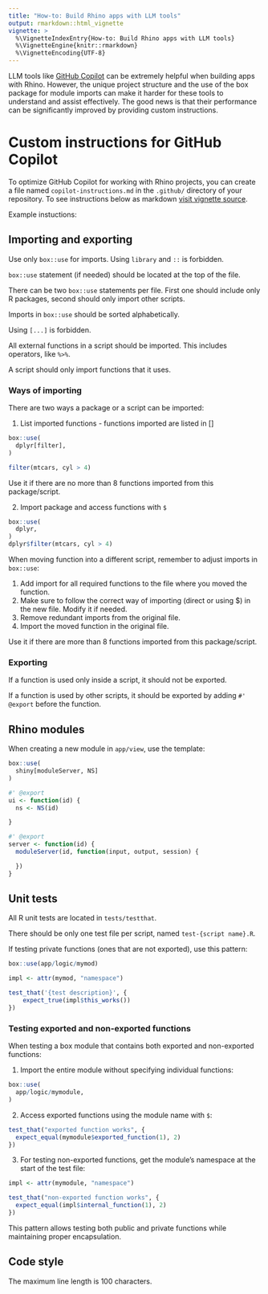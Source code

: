 ```yaml
---
title: "How-to: Build Rhino apps with LLM tools"
output: rmarkdown::html_vignette
vignette: >
  %\VignetteIndexEntry{How-to: Build Rhino apps with LLM tools}
  %\VignetteEngine{knitr::rmarkdown}
  %\VignetteEncoding{UTF-8}
---
```


LLM tools like [GitHub Copilot](https://github.com/features/copilot) can be extremely helpful when building apps with Rhino.
However, the unique project structure and the use of the box package for module imports can make it harder for these tools to understand and assist effectively.
The good news is that their performance can be significantly improved by providing custom instructions.

# Custom instructions for GitHub Copilot

To optimize GitHub Copilot for working with Rhino projects,
you can create a file named `copilot-instructions.md` in the `.github/` directory of your repository.
To see instructions below as markdown [visit vignette source](https://github.com/Appsilon/rhino/blob/main/vignettes/how-to/build-rhino-apps-with-llm-tools.Rmd).

Example instuctions:

<div class="p-3 border rounded bg-secondary-subtle">
## Importing and exporting

Use only `box::use` for imports. Using `library` and `::` is forbidden.

`box::use` statement (if needed) should be located at the top of the file.

There can be two `box::use` statements per file. First one should include only R packages, second should only import other scripts.

Imports in `box::use` should be sorted alphabetically.

Using `[...]` is forbidden.

All external functions in a script should be imported. This includes operators, like `%>%`.

A script should only import functions that it uses.

### Ways of importing

There are two ways a package or a script can be imported:

1. List imported functions - functions imported are listed in []

```r
box::use(
  dplyr[filter],
)

filter(mtcars, cyl > 4)
```

Use it if there are no more than 8 functions imported from this package/script.

2. Import package and access functions with `$`

```r
box::use(
  dplyr,
)
dplyr$filter(mtcars, cyl > 4)
```

When moving function into a different script, remember to adjust imports in `box::use`:

1. Add import for all required functions to the file where you moved the function.
2. Make sure to follow the correct way of importing (direct or using $) in the new file. Modify it if needed.
3. Remove redundant imports from the original file.
4. Import the moved function in the original file.

Use it if there are more than 8 functions imported from this package/script.

### Exporting

If a function is used only inside a script, it should not be exported.

If a function is used by other scripts, it should be exported by adding `#' @export` before the function.

## Rhino modules

When creating a new module in `app/view`, use the template:
```r
box::use(
  shiny[moduleServer, NS]
)

#' @export
ui <- function(id) {
  ns <- NS(id)

}

#' @export
server <- function(id) {
  moduleServer(id, function(input, output, session) {

  })
}
```

## Unit tests

All R unit tests are located in `tests/testthat`.

There should be only one test file per script, named `test-{script name}.R`.

If testing private functions (ones that are not exported), use this pattern:

```r
box::use(app/logic/mymod)

impl <- attr(mymod, "namespace")

test_that('{test description}', {
    expect_true(impl$this_works())
})
```

### Testing exported and non-exported functions

When testing a box module that contains both exported and non-exported functions:

1. Import the entire module without specifying individual functions:

```r
box::use(
  app/logic/mymodule,
)
```

2. Access exported functions using the module name with `$`:

```r
test_that("exported function works", {
  expect_equal(mymodule$exported_function(1), 2)
})
```

3. For testing non-exported functions, get the module's namespace at the start of the test file:

```r
impl <- attr(mymodule, "namespace")

test_that("non-exported function works", {
  expect_equal(impl$internal_function(1), 2)
})
```

This pattern allows testing both public and private functions while maintaining proper encapsulation.

## Code style

The maximum line length is 100 characters.
</div>
